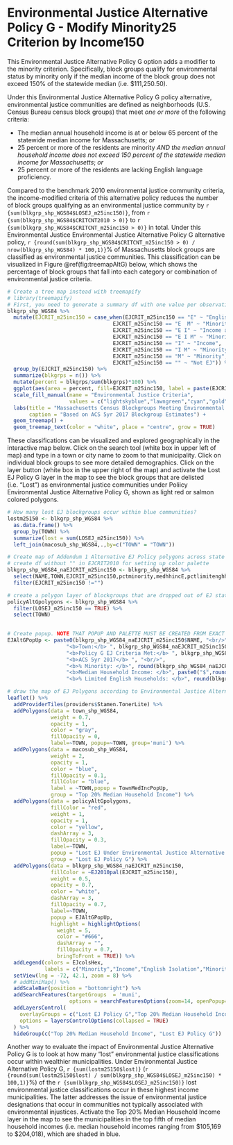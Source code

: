 # Environmental Justice Alternative Policy G - Modify Minority25 Criterion by Income150

This Environmental Justice Alternative Policy G option adds a modifier to the minority criterion. Specifically, block groups qualify for environmental status by minority only if the median income of the block group does not exceed 150% of the statewide median (i.e. \$111,250.50). 

Under this Environmental Justice Alternative Policy G policy alternative, environmental justice communities are defined as neighborhoods (U.S. Census Bureau census block groups) that meet *one or more* of the following criteria: 

* The median annual household income is at or below 65 percent of the statewide median income for Massachusetts; *or*
* 25 percent or more of the residents are minority *AND the median annual household income does not exceed 150 percent of the statewide median income for Massachusetts*; *or*
* 25 percent or more of the residents are lacking English language proficiency.

Compared to the benchmark 2010 environmental justice community criteria, the income-modified criteria of this alternative policy reduces the number of block groups qualifying as an environmental justice community by `r {sum(blkgrp_shp_WGS84$LOSEJ_m25inc150)}`, from `r {sum(blkgrp_shp_WGS84$CRITCNT2010 > 0)}` to `r {sum(blkgrp_shp_WGS84$CRITCNT_m25inc150 > 0)}` in total. Under this Environmental Justice Environmental Justice Alternative Policy G alternative policy, `r {round(sum(blkgrp_shp_WGS84$CRITCNT_m25inc150 > 0) / nrow(blkgrp_shp_WGS84) * 100,1)}`% of Massachusetts block groups are classified as environmental justice communities. This classification can be visualized in Figure \@ref(fig:treemapAltG) below, which shows the percentage of block groups that fall into each category or combination of environmental justice criteria.

```r
# Create a tree map instead with treemapify
# library(treemapify)
# First, you need to generate a summary df with one value per observation or EJ criterion
blkgrp_shp_WGS84 %>% 
  mutate(EJCRIT_m25inc150 = case_when(EJCRIT_m25inc150 == "E" ~ "English Isolation",
                                  EJCRIT_m25inc150 == "E  M" ~ "Minority and English Isolation", 
                                  EJCRIT_m25inc150 == "E I" ~ "Income and English Isolation",
                                  EJCRIT_m25inc150 == "E I M" ~ "Minority, Income, and English Isolation",
                                  EJCRIT_m25inc150 == "I" ~ "Income",
                                  EJCRIT_m25inc150 == "I M" ~ "Minority and Income",
                                  EJCRIT_m25inc150 == "M" ~ "Minority",
                                  EJCRIT_m25inc150 == "" ~ "Not EJ")) %>% 
  group_by(EJCRIT_m25inc150) %>% 
  summarize(blkgrps = n()) %>% 
  mutate(percent = blkgrps/sum(blkgrps)*100) %>% 
  ggplot(aes(area = percent, fill=EJCRIT_m25inc150, label = paste(EJCRIT_m25inc150,paste(round(percent,1),"%"),sep="\n"))) + 
  scale_fill_manual(name = "Environmental Justice Criteria", 
                    values = c("lightskyblue","lawngreen","cyan","gold","deeppink","darkgreen","navyblue","gray88")) +
  labs(title = "Massachusetts Census Blockgroups Meeting Environmental Justice Alternative Policy G Alternative EJ Policy Criteria",
       caption = "Based on ACS 5yr 2017 Blockgroup Estimates") +
  geom_treemap() + 
  geom_treemap_text(color = "white", place = "centre", grow = TRUE)
```

These classifications can be visualized and explored geographically in the interactive map below. Click on the search tool (white box in upper left of map) and type in a town or city name to zoom to that municipality. Click on individual block groups to see more detailed demographics. Click on the layer button (white box in the upper right of the map) and activate the Lost EJ Policy G layer in the map to see the block groups that are delisted (i.e. "Lost") as environmental justice communities under Poliicy Environmental Justice Alternative Policy G, shown as light red or salmon colored polygons. 

```r
# How many lost EJ blockgroups occur within blue communities?
lostm25150 <- blkgrp_shp_WGS84 %>% 
  as.data.frame() %>% 
  group_by(TOWN) %>% 
  summarize(lost = sum(LOSEJ_m25inc150)) %>% 
  left_join(macosub_shp_WGS84,.,by=c("TOWN" = "TOWN"))

# Create map of Addendum 1 Alternative EJ Policy polygons across state
# create df without "" in EJCRIT2010 for setting up color palette
blkgrp_shp_WGS84_naEJCRIT_m25inc150 <- blkgrp_shp_WGS84 %>%
  select(NAME,TOWN,EJCRIT_m25inc150,pctminority,medhhincE,pctlimitenghh) %>% 
  filter(EJCRIT_m25inc150 !="")

# create a polygon layer of blockgroups that are dropped out of EJ status by criteria change
policyAltGpolygons <- blkgrp_shp_WGS84 %>% 
  filter(LOSEJ_m25inc150 == TRUE) %>% 
  select(TOWN)
  

# Create popup. NOTE THAT POPUP AND PALETTE MUST BE CREATED FROM EXACT SAME DF AS USED IN leaflet() MAP. OTHERWISE, POPUPS WILL SHOW UP IN THE WRONG LOCATION!
EJAltGPopUp <- paste0(blkgrp_shp_WGS84_naEJCRIT_m25inc150$NAME, "<br/>",
                   "<b>Town:</b> ", blkgrp_shp_WGS84_naEJCRIT_m25inc150$TOWN, "<br/>",
                   "<b>Policy G EJ Criteria Met:</b> ", blkgrp_shp_WGS84_naEJCRIT_m25inc150$EJCRIT_m25inc150, "<br/>",
                   "<b>ACS 5yr 2017</b> ", "<br/>",
                   "<b>% Minority: </b>", round(blkgrp_shp_WGS84_naEJCRIT_m25inc150$pctminority,1),"<br/>",
                   "<b>Median Household Income: </b>", paste0("$",round(blkgrp_shp_WGS84_naEJCRIT_m25inc150$medhhincE)),"<br/>",
                   "<b>% Limited English Households: </b>", round(blkgrp_shp_WGS84_naEJCRIT_m25inc150$pctlimitenghh,1))

# draw the map of EJ Polygons according to Environmental Justice Alternative Policy G EJ Policy. Faded red/salmong colored polygons represent blockgroups that lose EJ status when the income criteria modifies minority and English isolation. 
leaflet() %>% 
  addProviderTiles(providers$Stamen.TonerLite) %>% 
  addPolygons(data = town_shp_WGS84,
              weight = 0.7,
              opacity = 1,
              color = "gray",
              fillOpacity = 0,
              label=~TOWN, popup=~TOWN, group='muni') %>% 
  addPolygons(data = macosub_shp_WGS84,
              weight = 2,
              opacity = 1,
              color = "blue",
              fillOpacity = 0.1,
              fillColor = "blue",
              label = ~TOWN,popup = TownMedIncPopUp,
              group = "Top 20% Median Household Income") %>% 
  addPolygons(data = policyAltGpolygons,
              fillColor = "red",
              weight = 1,
              opacity = 1,
              color = "yellow",
              dashArray = 3,
              fillOpacity = 0.3,
              label=~TOWN,
              popup = "Lost EJ Under Environmental Justice Alternative Policy G",
              group = "Lost EJ Policy G") %>% 
  addPolygons(data = blkgrp_shp_WGS84_naEJCRIT_m25inc150,
              fillColor = ~EJ2010pal(EJCRIT_m25inc150), 
              weight = 0.5,
              opacity = 0.7,
              color = "white",
              dashArray = 3,
              fillOpacity = 0.7,
              label=~TOWN, 
              popup = EJAltGPopUp,
              highlight = highlightOptions(
                weight = 5,
                color = "#666",
                dashArray = "",
                fillOpacity = 0.7,
                bringToFront = TRUE)) %>% 
  addLegend(colors = EJcolsHex, 
            labels = c("Minority","Income","English Isolation","Minority and Income","Minority and English Isolation","Income and English Isolation","Minority, Income, and English Isolation"), title = "Environmental Justice Populations", position = "bottomleft") %>% 
  setView(lng = -72, 42.1, zoom = 8) %>% 
  # addMiniMap() %>% 
  addScaleBar(position = "bottomright") %>% 
  addSearchFeatures(targetGroups  = 'muni', 
                    options = searchFeaturesOptions(zoom=14, openPopup=TRUE, hideMarkerOnCollapse=T)) %>% 
  addLayersControl(
    overlayGroups = c("Lost EJ Policy G","Top 20% Median Household Income"),
    options = layersControlOptions(collapsed = TRUE)
  ) %>% 
  hideGroup(c("Top 20% Median Household Income", "Lost EJ Policy G"))
```

Another way to evaluate the impact of Environmental Justice Alternative Policy G is to look at how many "lost" environmental justice classifications occur within wealthier municipalities. Under Environmental Justice Alternative Policy G, `r {sum(lostm25150$lost)}` (`r {round(sum(lostm25150$lost) / sum(blkgrp_shp_WGS84$LOSEJ_m25inc150) * 100,1)}`%) of the `r {sum(blkgrp_shp_WGS84$LOSEJ_m25inc150)}` lost environmental justice classifications occur in these highest income municipalities. The latter addresses the issue of environmental justice designations that occur in communities not typically associated with environmental injustices. Activate the Top 20% Median Household Income layer in the map to see the municipalities in the top fifth of median household incomes (i.e. median household incomes ranging from \$105,169 to \$204,018), which are shaded in blue. 